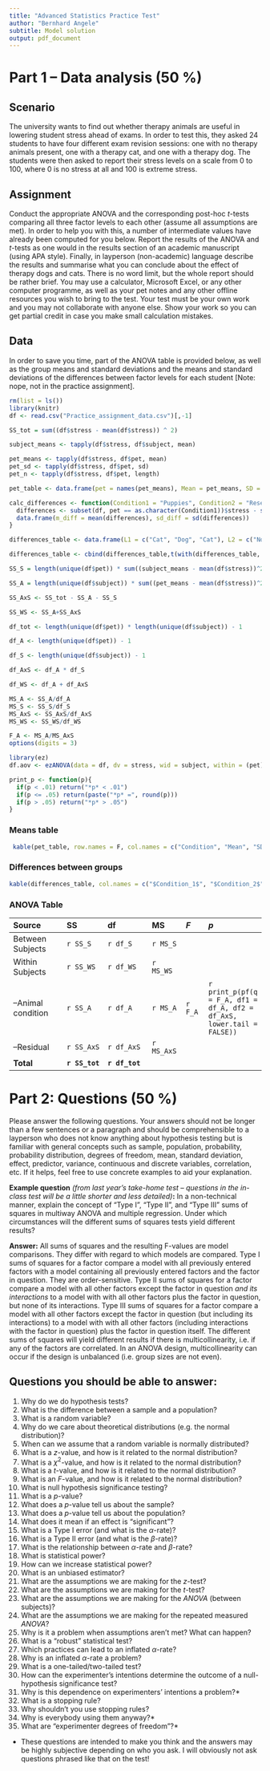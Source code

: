 ```yaml
---
title: "Advanced Statistics Practice Test"
author: "Bernhard Angele"
subtitle: Model solution
output: pdf_document
---
```


# Part 1 -- Data analysis (50 %)

## Scenario
The university wants to find out whether therapy animals are useful in lowering student stress ahead of exams. In order to test this, they asked 24 students to have four different exam revision sessions: one with no therapy animals present, one with a therapy cat, and one with a therapy dog. The students were then asked to report their stress levels on a scale from 0 to 100, where 0 is no stress at all and 100 is extreme stress.

## Assignment
Conduct the appropriate ANOVA and the corresponding post-hoc *t*-tests comparing all three factor levels to each other (assume all assumptions are met). In order to help you with this, a number of intermediate values have already been computed for you below. Report the results of the ANOVA and *t*-tests as one would in the results section of an academic manuscript (using APA style). Finally, in layperson (non-academic) language describe the results and summarise what you can conclude about the effect of therapy dogs and cats. There is no word limit, but the whole report should be rather brief. You may use a calculator, Microsoft Excel, or any other computer programme, as well as your pet notes and any other offline resources you wish to bring to the test. Your test must be your own work and you may not collaborate with anyone else. Show your work so you can get partial credit in case you make small calculation mistakes.

## Data

In order to save you time, part of the ANOVA table is provided below, as well as the group means and standard deviations and the means and standard deviations of the differences between factor levels for each student [Note: nope, not in the practice assignment].

```r
rm(list = ls())
library(knitr)
df <- read.csv("Practice_assignment_data.csv")[,-1]

SS_tot = sum((df$stress - mean(df$stress)) ^ 2)

subject_means <- tapply(df$stress, df$subject, mean)

pet_means <- tapply(df$stress, df$pet, mean)
pet_sd <- tapply(df$stress, df$pet, sd)
pet_n <- tapply(df$stress, df$pet, length)

pet_table <- data.frame(pet = names(pet_means), Mean = pet_means, SD = pet_sd, N = pet_n)

calc_differences <- function(Condition1 = "Puppies", Condition2 = "Research", data = df){
  differences <- subset(df, pet == as.character(Condition1))$stress - subset(df, pet == as.character(Condition2))$stress
  data.frame(m_diff = mean(differences), sd_diff = sd(differences))
}

differences_table <- data.frame(L1 = c("Cat", "Dog", "Cat"), L2 = c("No animal", "No animal", "Dog"))

differences_table <- cbind(differences_table,t(with(differences_table, mapply(calc_differences, L1, L2))))

SS_S = length(unique(df$pet)) * sum((subject_means - mean(df$stress))^2)

SS_A = length(unique(df$subject)) * sum((pet_means - mean(df$stress))^2)

SS_AxS <- SS_tot - SS_A - SS_S

SS_WS <- SS_A+SS_AxS

df_tot <- length(unique(df$pet)) * length(unique(df$subject)) - 1

df_A <- length(unique(df$pet)) - 1

df_S <- length(unique(df$subject)) - 1

df_AxS <- df_A * df_S

df_WS <- df_A + df_AxS

MS_A <- SS_A/df_A
MS_S <- SS_S/df_S
MS_AxS <- SS_AxS/df_AxS
MS_WS <- SS_WS/df_WS

F_A <- MS_A/MS_AxS
options(digits = 3)

library(ez)
df.aov <- ezANOVA(data = df, dv = stress, wid = subject, within = (pet), return_aov = TRUE)

print_p <- function(p){
  if(p < .01) return("*p* < .01")
  if(p <= .05) return(paste("*p* =", round(p)))
  if(p > .05) return("*p* > .05")
}
```

### Means table
```r

 kable(pet_table, row.names = F, col.names = c("Condition", "Mean", "SD", "N"))
```

### Differences between groups
```r
kable(differences_table, col.names = c("$Condition_1$", "$Condition_2$", "$Mean(Condition_1 - Condition_2)$", "$SD(Condition_1 - Condition_2)$"), align = c('l','l','r','r'))

```

### ANOVA Table

|Source            |SS            |df              |MS        |*F*    |*p* |
|:-----------------|:-------------|:---------------|:---------|:------|:---|
|Between Subjects  |`r SS_S`      |`r df_S`        |`r MS_S`  |       |    |
|Within Subjects   |`r SS_WS`     |`r df_WS`       |`r MS_WS` |       |    |
|--Animal condition|`r SS_A`      |`r df_A`        |`r MS_A`  |`r F_A`|`r print_p(pf(q = F_A, df1 = df_A, df2 = df_AxS, lower.tail = FALSE))`|
|--Residual        |`r SS_AxS`    |`r df_AxS`      |`r MS_AxS`|       |    |
|**Total**         |**`r SS_tot`**|**`r df_tot`**  |          |       |    |

# Part 2: Questions (50 %)
Please answer the following questions. Your answers should not be longer than a few sentences or a paragraph and should be comprehensible to a layperson who does not know anything about hypothesis testing but is familiar with general concepts such as sample, population, probability, probability distribution, degrees of freedom, mean, standard deviation, effect, predictor, variance, continuous and discrete variables, correlation, etc. If it helps, feel free to use concrete examples to aid your explanation.

**Example question** *(from last year's take-home test -- questions in the in-class test will be a little shorter and less detailed)***:** In a non-technical manner, explain the concept of "Type I", "Type II", and "Type III" sums of squares in multiway ANOVA and multiple regression. Under which circumstances will the different sums of squares tests yield different results?

**Answer:** All sums of squares and the resulting F-values are model comparisons. They differ with regard to which models are compared. Type I sums of squares for a factor compare a model with all previously entered factors with a model containing all previously entered factors and the factor in question. They are order-sensitive. Type II sums of squares for a factor compare a model with all other factors except the factor in question *and its interactions* to a model with with all other factors plus the factor in question, but none of its interactions. Type III sums of squares for a factor compare a model with all other factors except the factor in question (but including its interactions) to a model with with all other factors (including interactions with the factor in question) plus the factor in question itself. The different sums of squares will yield different results if there is multicollinearity, i.e. if any of the factors are correlated. In an ANOVA design, multicollinearity can occur if the design is unbalanced (i.e. group sizes are not even).

## Questions you should be able to answer:

1. Why do we do hypothesis tests?
2. What is the difference between a sample and a population?
3. What is a random variable?
4. Why do we care about theoretical distributions (e.g. the normal distribution)?
5. When can we assume that a random variable is normally distributed?
6. What is a *z*-value, and how is it related to the normal distribution?
7. What is a $\chi^2$-value, and how is it related to the normal distribution?
8. What is a *t*-value, and how is it related to the normal distribution?
9. What is an *F*-value, and how is it related to the normal distribution?
10. What is null hypothesis significance testing?
11. What is a *p*-value?
12. What does a *p*-value tell us about the sample?
13. What does a *p*-value tell us about the population?
14. What does it mean if an effect is "significant"?
15. What is a Type I error (and what is the $\alpha$-rate)?
16. What is a Type II error (and what is the $\beta$-rate)?
17. What is the relationship between $\alpha$-rate and $\beta$-rate?
18. What is statistical power?
19. How can we increase statistical power?
20. What is an unbiased estimator?
21. What are the assumptions we are making for the *z*-test?
22. What are the assumptions we are making for the *t*-test?
23. What are the assumptions we are making for the *ANOVA* (between subjects)?
24. What are the assumptions we are making for the repeated measured *ANOVA*?
25. Why is it a problem when assumptions aren't met? What can happen?
26. What is a "robust" statistical test?
27. Which practices can lead to an inflated $\alpha$-rate?
28. Why is an inflated $\alpha$-rate a problem?
29. What is a one-tailed/two-tailed test?
30. How can the experimenter's intentions determine the outcome of a null-hypothesis significance test?
31. Why is this dependence on experimenters' intentions a problem?*
32. What is a stopping rule?
33. Why shouldn't you use stopping rules?
34. Why is everybody using them anyway?*
35. What are "experimenter degrees of freedom"?*

* These questions are intended to make you think and the answers may be highly subjective depending on who you ask. I will obviously not ask questions phrased like that on the test!